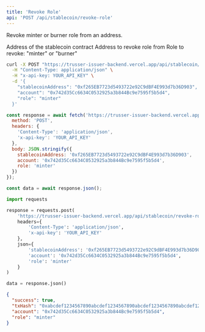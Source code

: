 ```yaml
---
title: 'Revoke Role'
api: 'POST /api/stablecoin/revoke-role'
---
```


Revoke minter or burner role from an address.

<ParamField body="stablecoinAddress" type="string" required>
  Address of the stablecoin contract
</ParamField>

<ParamField body="account" type="string" required>
  Address to revoke role from
</ParamField>

<ParamField body="role" type="string" required>
  Role to revoke: "minter" or "burner"
</ParamField>

<RequestExample>

```bash cURL
curl -X POST "https://trusser-issuer-backend.vercel.app/api/stablecoin/revoke-role" \
  -H "Content-Type: application/json" \
  -H "x-api-key: YOUR_API_KEY" \
  -d '{
    "stablecoinAddress": "0xf265EB7723d5493722e92C9dBF4E993d7b36D903",
    "account": "0x742d35Cc6634C0532925a3b844Bc9e7595f5b5d4",
    "role": "minter"
  }'
```

```javascript JavaScript
const response = await fetch('https://trusser-issuer-backend.vercel.app/api/stablecoin/revoke-role', {
  method: 'POST',
  headers: {
    'Content-Type': 'application/json',
    'x-api-key': 'YOUR_API_KEY'
  },
  body: JSON.stringify({
    stablecoinAddress: '0xf265EB7723d5493722e92C9dBF4E993d7b36D903',
    account: '0x742d35Cc6634C0532925a3b844Bc9e7595f5b5d4',
    role: 'minter'
  })
});

const data = await response.json();
```

```python Python
import requests

response = requests.post(
    'https://trusser-issuer-backend.vercel.app/api/stablecoin/revoke-role',
    headers={
        'Content-Type': 'application/json',
        'x-api-key': 'YOUR_API_KEY'
    },
    json={
        'stablecoinAddress': '0xf265EB7723d5493722e92C9dBF4E993d7b36D903',
        'account': '0x742d35Cc6634C0532925a3b844Bc9e7595f5b5d4',
        'role': 'minter'
    }
)

data = response.json()
```

</RequestExample>

<ResponseExample>

```json Response
{
  "success": true,
  "txHash": "0xabcdef1234567890abcdef1234567890abcdef1234567890abcdef1234567890ab",
  "account": "0x742d35Cc6634C0532925a3b844Bc9e7595f5b5d4",
  "role": "minter"
}
```

</ResponseExample>